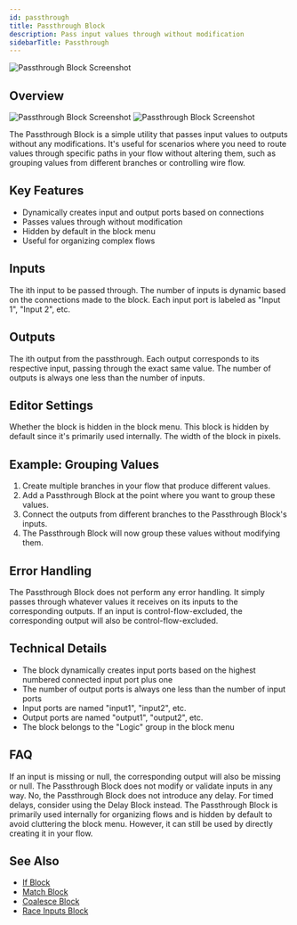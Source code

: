 ```yaml
---
id: passthrough
title: Passthrough Block
description: Pass input values through without modification
sidebarTitle: Passthrough
---
```


![Passthrough Block Screenshot](./assets/passthrough-block.png)

## Overview
<Frame className="block dark:hidden">
  <img src="/block-reference/assets/passthrough_light.png" alt="Passthrough Block Screenshot" />
</Frame>
<Frame className="hidden dark:block">
  <img src="/block-reference/assets/passthrough_dark.png" alt="Passthrough Block Screenshot" />
</Frame>

The Passthrough Block is a simple utility that passes input values to outputs without any modifications. It's useful for scenarios where you need to route values through specific paths in your flow without altering them, such as grouping values from different branches or controlling wire flow.

## Key Features

- Dynamically creates input and output ports based on connections
- Passes values through without modification
- Hidden by default in the block menu
- Useful for organizing complex flows

## Inputs

<ParamField path="Input [i]" type="any">
  The ith input to be passed through. The number of inputs is dynamic based on the connections made to the block. Each input port is labeled as "Input 1", "Input 2", etc.
</ParamField>

## Outputs

<ResponseField name="Output [i]" type="any">
  The ith output from the passthrough. Each output corresponds to its respective input, passing through the exact same value. The number of outputs is always one less than the number of inputs.
</ResponseField>

## Editor Settings

<ParamField path="Hidden" type="boolean" default={true}>
  Whether the block is hidden in the block menu. This block is hidden by default since it's primarily used internally.
</ParamField>

<ParamField path="Width" type="number" default={175}>
  The width of the block in pixels.
</ParamField>

## Example: Grouping Values

1. Create multiple branches in your flow that produce different values.
2. Add a Passthrough Block at the point where you want to group these values.
3. Connect the outputs from different branches to the Passthrough Block's inputs.
4. The Passthrough Block will now group these values without modifying them.

## Error Handling

The Passthrough Block does not perform any error handling. It simply passes through whatever values it receives on its inputs to the corresponding outputs. If an input is control-flow-excluded, the corresponding output will also be control-flow-excluded.

## Technical Details

- The block dynamically creates input ports based on the highest numbered connected input port plus one
- The number of output ports is always one less than the number of input ports
- Input ports are named "input1", "input2", etc.
- Output ports are named "output1", "output2", etc.
- The block belongs to the "Logic" group in the block menu

## FAQ

<AccordionGroup>
  <Accordion title="What happens if an input is missing or null?">
    If an input is missing or null, the corresponding output will also be missing or null. The Passthrough Block does not modify or validate inputs in any way.
  </Accordion>

  <Accordion title="Can the Passthrough Block be used to delay execution?">
    No, the Passthrough Block does not introduce any delay. For timed delays, consider using the Delay Block instead.
  </Accordion>

  <Accordion title="Why is this block hidden by default?">
    The Passthrough Block is primarily used internally for organizing flows and is hidden by default to avoid cluttering the block menu. However, it can still be used by directly creating it in your flow.
  </Accordion>
</AccordionGroup>

## See Also

- [If Block](/block-reference/logic/if)
- [Match Block](/block-reference/logic/match)
- [Coalesce Block](/block-reference/logic/coalesce)
- [Race Inputs Block](/block-reference/logic/race-inputs)
